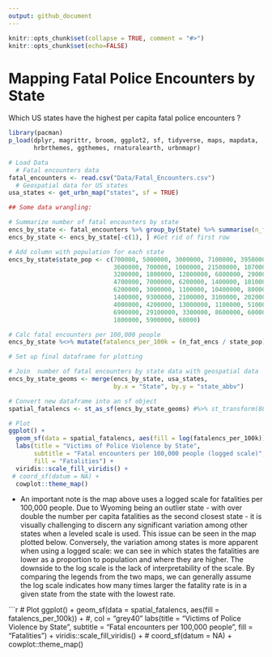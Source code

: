 ```yaml
---
output: github_document
---
```


<!-- README.md is generated from README.Rmd. Please edit that file -->

```r
knitr::opts_chunk$set(collapse = TRUE, comment = "#>")
knitr::opts_chunk$set(echo=FALSE)
```

# Mapping Fatal Police Encounters by State

<!-- badges: start -->
<!-- badges: end -->

Which US states have the highest per capita fatal police encounters ?

```r
library(pacman)
p_load(dplyr, magrittr, broom, ggplot2, sf, tidyverse, maps, mapdata, 
       hrbrthemes, ggthemes, rnaturalearth, urbnmapr)
```

```r
# Load Data
  # Fatal encounters data
fatal_encounters <- read.csv("Data/Fatal_Encounters.csv")
  # Geospatial data for US states
usa_states <- get_urbn_map("states", sf = TRUE)
```

```r
## Some data wrangling:

# Summarize number of fatal encounters by state
encs_by_state <- fatal_encounters %>% group_by(State) %>% summarise(n_fat_encs = n())
encs_by_state <- encs_by_state[-c(1), ] #Get rid of first row

# Add column with population for each state
encs_by_state$state_pop <- c(700000, 5000000, 3000000, 7100000, 39500000, 5700000, 
                             3600000, 700000, 1000000, 21500000, 10700000, 1500000,
                             3200000, 1800000, 12800000, 6800000, 2900000, 4500000,
                             4700000, 7000000, 6200000, 1400000, 10100000, 5700000,
                             6200000, 3000000, 1100000, 10400000, 800000, 2000000,
                             1400000, 9300000, 2100000, 3100000, 20200000, 11800000,
                             4000000, 4200000, 13000000, 1100000, 5100000, 900000,
                             6900000, 29100000, 3300000, 8600000, 600000, 7700000,
                             1800000, 5900000, 60000)

# Calc fatal encounters per 100,000 people
encs_by_state %<>% mutate(fatalencs_per_100k = (n_fat_encs / state_pop) * 100000)
```

```r
# Set up final dataframe for plotting

# Join  number of fatal encounters by state data with geospatial data
encs_by_state_geoms <- merge(encs_by_state, usa_states, 
                             by.x = "State", by.y = "state_abbv")

# Convert new dataframe into an sf object
spatial_fatalencs <- st_as_sf(encs_by_state_geoms) #%>% st_transform(8857)
```

```r
# Plot
ggplot() +
  geom_sf(data = spatial_fatalencs, aes(fill = log(fatalencs_per_100k))) + #, col = "grey40"
  labs(title = "Victims of Police Violence by State",
       subtitle = "Fatal encounters per 100,000 people (logged scale)",
       fill = "Fatalities") +
  viridis::scale_fill_viridis() +
 # coord_sf(datum = NA) +
  cowplot::theme_map()
```

- An important note is the map above uses a logged scale for fatalities per 100,000 people. Due to Wyoming being an outlier state - with over double the number per capita fatalities as the second closest state - it is visually challenging to discern any significant variation among other states when a leveled scale is used. This issue can be seen in the map plotted below. Conversely, the variation among states is more apparent when using a logged scale: we can see in which states the fatalities are lower as a proportion to population and where they are higher. The downside to the log scale is the lack of interpretability of the scale. By comparing the legends from the two maps, we can generally assume the log scale indicates how many times larger the fatality rate is in a given state from the state with the lowest rate. 

```r
# Plot
ggplot() +
  geom_sf(data = spatial_fatalencs, aes(fill = fatalencs_per_100k)) + #, col = "grey40"
  labs(title = "Victims of Police Violence by State",
       subtitle = "Fatal encounters per 100,000 people",
       fill = "Fatalities") +
  viridis::scale_fill_viridis() +
  # coord_sf(datum = NA) +
  cowplot::theme_map()
